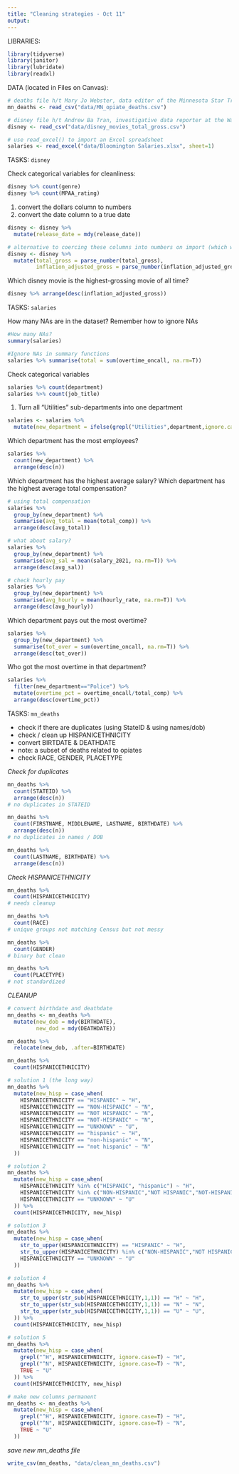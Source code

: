```yaml
---
title: "Cleaning strategies - Oct 11"
output: 
---
```


LIBRARIES:

```r
library(tidyverse)
library(janitor)
library(lubridate)
library(readxl)
```

DATA (located in Files on Canvas):

```r
# deaths file h/t Mary Jo Webster, data editor of the Minnesota Star Tribune
mn_deaths <- read_csv("data/MN_opiate_deaths.csv")

# disney file h/t Andrew Ba Tran, investigative data reporter at the Washington Post
disney <- read_csv("data/disney_movies_total_gross.csv")

# use read_excel() to import an Excel spreadsheet
salaries <- read_excel("data/Bloomington Salaries.xlsx", sheet=1)
```

TASKS: `disney`

Check categorical variables for cleanliness: 
```r
disney %>% count(genre)
disney %>% count(MPAA_rating)
```

1. convert the dollars column to numbers
2. convert the date column to a true date

```r
disney <- disney %>% 
  mutate(release_date = mdy(release_date))

# alternative to coercing these columns into numbers on import (which works)
disney <- disney %>% 
  mutate(total_gross = parse_number(total_gross),
         inflation_adjusted_gross = parse_number(inflation_adjusted_gross))
```

Which disney movie is the highest-grossing movie of all time? 
```r
disney %>% arrange(desc(inflation_adjusted_gross))
```


TASKS: `salaries`

How many NAs are in the dataset? 
Remember how to ignore NAs
```r
#How many NAs? 
summary(salaries)

#Ignore NAs in summary functions
salaries %>% summarise(total = sum(overtime_oncall, na.rm=T))
```

Check categorical variables
```r
salaries %>% count(department)
salaries %>% count(job_title)
```

1. Turn all "Utilities" sub-departments into one department

```r
salaries <- salaries %>% 
  mutate(new_department = ifelse(grepl("Utilities",department,ignore.case=T),"Utilities",department), .after = department)
```
 
Which department has the most employees? 
```r
salaries %>% 
  count(new_department) %>% 
  arrange(desc(n))
```

Which department has the highest average salary?
Which department has the highest average total compensation? 
```r
# using total compensation
salaries %>% 
  group_by(new_department) %>% 
  summarise(avg_total = mean(total_comp)) %>% 
  arrange(desc(avg_total))

# what about salary?
salaries %>% 
  group_by(new_department) %>% 
  summarise(avg_sal = mean(salary_2021, na.rm=T)) %>% 
  arrange(desc(avg_sal))

# check hourly pay
salaries %>% 
  group_by(new_department) %>% 
  summarise(avg_hourly = mean(hourly_rate, na.rm=T)) %>% 
  arrange(desc(avg_hourly))
```

Which department pays out the most overtime? 
```r
salaries %>% 
  group_by(new_department) %>% 
  summarise(tot_over = sum(overtime_oncall, na.rm=T)) %>% 
  arrange(desc(tot_over))
```

Who got the most overtime in that department? 
```r
salaries %>% 
  filter(new_department=="Police") %>% 
  mutate(overtime_pct = overtime_oncall/total_comp) %>% 
  arrange(desc(overtime_pct))
```


TASKS: `mn_deaths`

- check if there are duplicates (using StateID & using names/dob)
- check / clean up HISPANICETHNICITY
- convert BIRTDATE & DEATHDATE
- note: a subset of deaths related to opiates
- check RACE, GENDER, PLACETYPE

*Check for duplicates*
```r
mn_deaths %>% 
  count(STATEID) %>% 
  arrange(desc(n))
# no duplicates in STATEID

mn_deaths %>% 
  count(FIRSTNAME, MIDDLENAME, LASTNAME, BIRTHDATE) %>% 
  arrange(desc(n))
# no duplicates in names / DOB

mn_deaths %>% 
  count(LASTNAME, BIRTHDATE) %>% 
  arrange(desc(n))
```

*Check HISPANICETHNICITY*
```r
mn_deaths %>% 
  count(HISPANICETHNICITY)
# needs cleanup

mn_deaths %>% 
  count(RACE)
# unique groups not matching Census but not messy

mn_deaths %>% 
  count(GENDER)
# binary but clean

mn_deaths %>% 
  count(PLACETYPE)
# not standardized
```

*CLEANUP*
```r
# convert birthdate and deathdate
mn_deaths <- mn_deaths %>% 
  mutate(new_dob = mdy(BIRTHDATE),
         new_dod = mdy(DEATHDATE))

mn_deaths %>% 
  relocate(new_dob, .after=BIRTHDATE)

mn_deaths %>% 
  count(HISPANICETHNICITY)

# solution 1 (the long way)
mn_deaths %>% 
  mutate(new_hisp = case_when(
    HISPANICETHNICITY == "HISPANIC" ~ "H",
    HISPANICETHNICITY == "NON-HISPANIC" ~ "N",
    HISPANICETHNICITY == "NOT HISPANIC" ~ "N",
    HISPANICETHNICITY == "NOT-HISPANIC" ~ "N",
    HISPANICETHNICITY == "UNKNOWN" ~ "U",
    HISPANICETHNICITY == "hispanic" ~ "H",
    HISPANICETHNICITY == "non-hispanic" ~ "N",
    HISPANICETHNICITY == "not hispanic" ~ "N"
  ))

# solution 2
mn_deaths %>% 
  mutate(new_hisp = case_when(
    HISPANICETHNICITY %in% c("HISPANIC", "hispanic") ~ "H",
    HISPANICETHNICITY %in% c("NON-HISPANIC","NOT HISPANIC","NOT-HISPANIC","non-hispanic","not hispanic") ~ "N",
    HISPANICETHNICITY == "UNKNOWN" ~ "U"
  )) %>% 
  count(HISPANICETHNICITY, new_hisp)

# solution 3
mn_deaths %>% 
  mutate(new_hisp = case_when(
    str_to_upper(HISPANICETHNICITY) == "HISPANIC" ~ "H",
    str_to_upper(HISPANICETHNICITY) %in% c("NON-HISPANIC","NOT HISPANIC","NOT-HISPANIC") ~ "N",
    HISPANICETHNICITY == "UNKNOWN" ~ "U"
  ))

# solution 4
mn_deaths %>% 
  mutate(new_hisp = case_when(
    str_to_upper(str_sub(HISPANICETHNICITY,1,1)) == "H" ~ "H",
    str_to_upper(str_sub(HISPANICETHNICITY,1,1)) == "N" ~ "N",
    str_to_upper(str_sub(HISPANICETHNICITY,1,1)) == "U" ~ "U",
  )) %>% 
  count(HISPANICETHNICITY, new_hisp)

# solution 5
mn_deaths %>% 
  mutate(new_hisp = case_when(
    grepl("^H", HISPANICETHNICITY, ignore.case=T) ~ "H",
    grepl("^N", HISPANICETHNICITY, ignore.case=T) ~ "N",
    TRUE ~ "U"
  )) %>% 
  count(HISPANICETHNICITY, new_hisp)

# make new columns permanent
mn_deaths <- mn_deaths %>% 
  mutate(new_hisp = case_when(
    grepl("^H", HISPANICETHNICITY, ignore.case=T) ~ "H",
    grepl("^N", HISPANICETHNICITY, ignore.case=T) ~ "N",
    TRUE ~ "U"
  )) 

```

*save new mn_deaths file*
```r
write_csv(mn_deaths, "data/clean_mn_deaths.csv")
```

